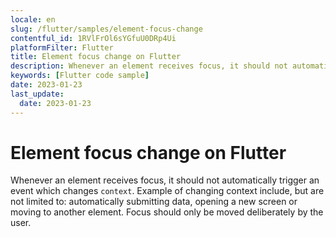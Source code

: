 ```yaml
---
locale: en
slug: /flutter/samples/element-focus-change
contentful_id: 1RVlFrOl6sYGfuU0DRp4Ui
platformFilter: Flutter
title: Element focus change on Flutter
description: Whenever an element receives focus, it should not automatically trigger an event which changes context.
keywords: [Flutter code sample]
date: 2023-01-23
last_update:
  date: 2023-01-23
---
```


# Element focus change on Flutter

Whenever an element receives focus, it should not automatically trigger an event which changes `context`. Example of changing context include, but are not limited to: automatically submitting data, opening a new screen or moving to another element. Focus should only be moved deliberately by the user.

<CodeSample id="element-focus" locale="en" platform="flutter"/>
